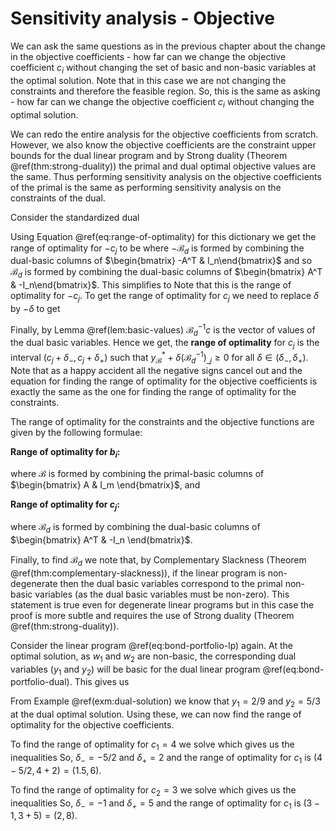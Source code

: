 # Sensitivity analysis - Objective

We can ask the same questions as in the previous chapter about the change in the objective coefficients - how far can we change the objective coefficient $c_i$ without changing the set of basic and non-basic variables at the optimal solution. Note that in this case we are not changing the constraints and therefore the feasible region. So, this is the same as asking - how far can we change the objective coefficient $c_i$ without changing the optimal solution.

We can redo the entire analysis for the objective coefficients from scratch. However, we also know the objective coefficients are the constraint upper bounds for the dual linear program and by Strong duality (Theorem \@ref(thm:strong-duality)) the primal and dual optimal objective values are the same. Thus performing sensitivity analysis on the objective coefficients of the primal is the same as performing sensitivity analysis on the constraints of the dual.

Consider the standardized dual 
\begin{equation}
  \begin{array}{lrll}
    \mbox{maximize: } & -b^T y \\
    \mbox{subject to: } 
      & -A^T y & \leq & -c \\
      & y & \geq & 0,
  \end{array}
\end{equation}

Using Equation \@ref(eq:range-of-optimality) for this dictionary we get the range of optimality for $-c_j$ to be
\begin{equation}
  (-\mathcal{B}_d)^{-1} (-c) + \delta (-\mathcal{B}_d^{-1})_{\_j} \ge 0.
\end{equation}
where $-\mathcal{B}_d$ is formed by combining the dual-basic columns of $\begin{bmatrix} -A^T & I_n\end{bmatrix}$ and so $\mathcal{B}_d$ is formed by combining the dual-basic columns of $\begin{bmatrix} A^T & -I_n\end{bmatrix}$. This simplifies to 
\begin{equation}
  \mathcal{B}_d^{-1} c - \delta (\mathcal{B}_d^{-1})_{\_j} \ge 0.
\end{equation}
Note that this is the range of optimality for $-c_j$. To get the range of optimality for $c_j$ we need to replace $\delta$ by $-\delta$ to get 
\begin{equation}
  \mathcal{B}_d^{-1} c + \delta (\mathcal{B}_d^{-1})_{\_j} \ge 0.
\end{equation}

Finally, by Lemma \@ref(lem:basic-values) $\mathcal{B}_d^{-1} c$ is the vector of values of the dual basic variables. Hence we get, the **range of optimality** for $c_j$ is the interval $(c_j + \delta_-, c_j + \delta_+)$ such that $y_{\mathcal{B}}^* + \delta (\mathcal{B}_d^{-1})_{\_j} \ge 0$ for all $\delta \in (\delta_-, \delta_+)$. Note that as a happy accident all the negative signs cancel out and the equation for finding the range of optimality for the objective coefficients is exactly the same as the one for finding the range of optimality for the constraints.

::: {.theorem #range-of-optimality}

The range of optimality for the constraints and the objective functions are given by the following formulae:

**Range of optimality for $b_i$:**

\begin{equation}
  x_{\mathcal{B}}^* + \delta (\mathcal{B}^{-1})_{\_i} \ge 0.
\end{equation}

where $\mathcal{B}$ is formed by combining the primal-basic columns of $\begin{bmatrix} A & I_m \end{bmatrix}$, and 

**Range of optimality for $c_j$:**

\begin{equation}
  y_{\mathcal{B}}^* + \delta (\mathcal{B}_d^{-1})_{\_j} \ge 0.
\end{equation}

where $\mathcal{B}_d$ is formed by combining the dual-basic columns of $\begin{bmatrix} A^T & -I_n \end{bmatrix}$. 
:::

Finally, to find $\mathcal{B}_d$ we note that, by Complementary Slackness (Theorem \@ref(thm:complementary-slackness)), if the linear program is non-degenerate then the dual basic variables correspond to the primal non-basic variables (as the dual basic variables must be non-zero). This statement is true even for degenerate linear programs but in this case the proof is more subtle and requires the use of Strong duality (Theorem \@ref(thm:strong-duality)).


::: {.example}

Consider the linear program \@ref(eq:bond-portfolio-lp) again. At the optimal solution, as $w_1$ and $w_2$ are non-basic, the corresponding dual variables ($y_1$ and $y_2$) will be basic for the dual linear program \@ref(eq:bond-portfolio-dual). This gives us 

\begin{align}
  \mathcal{B}_d &= \begin{bmatrix} 3 & 2 \\ 6 & 1 \end{bmatrix} \\
  \implies 
  \mathcal{B}_d^{-1} &= \begin{bmatrix} -1/9 & 2/9 \\ 2/3 & -1/3 \end{bmatrix}.
\end{align}

From Example \@ref(exm:dual-solution) we know that $y_1 = 2/9$ and $y_2 = 5/3$ at the dual optimal solution. Using these, we can now find the range of optimality for the objective coefficients.

To find the range of optimality for $c_1 = 4$ we solve 
\begin{align}
  \begin{bmatrix} 2/9 \\ 5/3 \end{bmatrix} 
  + 
  \delta \begin{bmatrix} -1/9 \\ 2/3 \end{bmatrix} \ge 0
\end{align}
which gives us the inequalities 
\begin{align}
  \begin{array}{lrlrrll}
  2/9 + \delta (-1/9) & \ge & 0 & \implies & \delta & \le & 2 \\
  5/3 + \delta (2/3) & \ge & 0 & \implies & \delta & \ge & -5/2
  \end{array}
\end{align}
So, $\delta_- = -5/2$ and $\delta_+ = 2$ and the range of optimality for $c_1$ is $(4 - 5/2, 4 + 2) = (1.5, 6)$.

To find the range of optimality for $c_2 = 3$ we solve 
\begin{align}
  \begin{bmatrix} 2/9 \\ 5/3 \end{bmatrix} 
  + 
  \delta \begin{bmatrix} 2/9 \\ -1/3 \end{bmatrix} \ge 0
\end{align}
which gives us the inequalities 
\begin{align}
  \begin{array}{lrlrrll}
  2/9 + \delta (2/9) & \ge & 0 & \implies & \delta & \ge & -1 \\
  5/3 + \delta (-1/3) & \ge & 0 & \implies & \delta & \le & 5
  \end{array}
\end{align}
So, $\delta_- = -1$ and $\delta_+ = 5$ and the range of optimality for $c_1$ is $(3 - 1, 3 + 5) = (2, 8)$.


:::